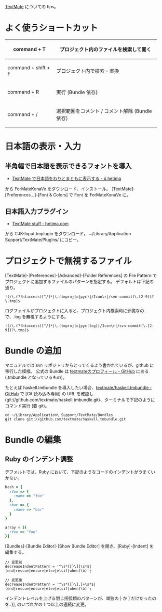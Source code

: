 [http://macromates.com/ TextMate] についての tips。

= よく使うショートカット =
{|class="wikitable"
! command + T
| プロジェクト内のファイルを検索して開く
|-
! command + shift + F
| プロジェクト内で検索・置換
|-
! command + R
| 実行 (Bundle 依存)
|-
! command + /
| 選択範囲をコメント / コメント解除 (Bundle 依存)
|}

= 日本語の表示・入力 =
== 半角幅で日本語を表示できるフォントを導入 ==
* [http://d.hatena.ne.jp/hetima/20061102/1162435711 TextMate で日本語をわりとまともに表示する - d.hetima]
から ForMateKonaVe をダウンロード、インストール。
[TextMate]-[Preferences...]-[Font & Colors] で Font を ForMateKonaVe に。

== 日本語入力プラグイン ==
* [http://hetima.com/textmate/index.html TextMate stuff - hetima.com]
から CJK-Input.tmplugin をダウンロード。
~/Library/Application Support/TextMate/PlugIns/ にコピー。

= プロジェクトで無視するファイル =
[TextMate]-[Preferences]-[Advanced]-[Folder References] の File Pattern でプロジェクトに追加するファイルのパターンを指定する。
デフォルトは下記の通り。
<pre>
!(/\.(?!htaccess)[^/]*|\.(tmproj|o|pyc)|/Icon\r|/svn-commit(\.[2-9])?\.tmp)$
</pre>
ログファイルがプロジェクトに入ると、プロジェクト内検索時に邪魔なので、.log を無視するようにする。
<pre>
!(/\.(?!htaccess)[^/]*|\.(tmproj|o|pyc|log)|/Icon\r|/svn-commit(\.[2-9])?\.tmp)$
</pre>

= Bundle の追加 =
マニュアルでは svn リポジトリからとってくるよう書かれているが、github に移行した模様。
公式の Bundle は [https://github.com/textmate textmateのプロフィール - GitHub] にある (.tmbundle となっているもの)。

たとえば haskell.tmbundle を導入したい場合、[https://github.com/textmate/haskell.tmbundle textmate/haskell.tmbundle - GitHub] で [Git 読み込み専用] の URL を確認し (git://github.com/textmate/haskell.tmbundle.git)、ターミナルで下記のようにコマンド実行 (要 git)。
<pre>
cd ~/Library/Application\ Support/TextMate/Bundles
git clone git://github.com/textmate/haskell.tmbundle.git
</pre>

= Bundle の編集 =
== Ruby のインデント調整 ==
デフォルトでは、Ruby において、下記のようなコードのインデントがうまくいかない。
<source lang="ruby">
hash = {
  :foo => {
    :name => "foo"
  },
  :bar => {
    :name => "bar"
  }
}

array = [{
  :foo => "foo"
}]
</source>
[Bundles]-[Bundle Editor]-[Show Bundle Editor] を開き、[Ruby]-[Indent] を編集する。
<pre>
// 変更前
decreaseIndentPattern = '^\s*([}\]]\s*$|(end|rescue|ensure|else|elsif|when)\b)';
</pre>
<pre>
// 変更後
decreaseIndentPattern = '^\s*([}\],]+\s*$|(end|rescue|ensure|else|elsif|when)\b)';
</pre>
インデントレベルを上げる閉じ括弧類のパターンが、単独の } か ] だけだったのを、}], のいづれかの 1 つ以上の連続に変更。